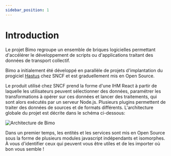 ```yaml
---
sidebar_position: 1
---
```


# Introduction

Le projet Bimo regroupe un ensemble de briques logicielles permettant d'accélérer le développement de scripts ou d'applications traitant des données de transport collectif.

Bimo a initialement été développé en parallèle de projets d'implantation du progiciel [Hastus](https://www.giro.ca/fr-fr/nos-solutions/logiciel-hastus/) chez SNCF et est graduellement mis en Open Source. 


Le produit utilisé chez SNCF prend la forme d'une IHM React à partir de laquelle les utilisateurs peuvent sélectionner des données, paramétrer les transformations à opérer sur ces données et lancer des traitements, qui sont alors exécutés par un serveur Node.js. Plusieurs plugins permettent de traiter des données de sources et de formats différents. L'architecture globale du projet est décrite dans le schéma ci-dessous:

![Architecture de Bimo](./schema-bimo-fr.png)

Dans un premier temps, les entités et les services sont mis en Open Source sous la forme de plusieurs modules javascript indépendants et isomorphes. À vous d'identifier ceux qui peuvent vous être utiles et de les importer où bon vous semble !

